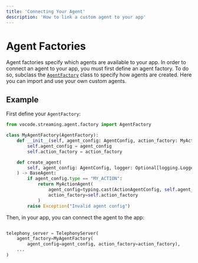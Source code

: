 ```yaml
---
title: 'Connecting Your Agent'
description: 'How to link a custom agent to your app'
---
```


# Agent Factories

Agent factories specify which agents are available to your app. In order to connect an agent to your app, you must first define an agent factory. To do so, subclass the [`AgentFactory`](https://github.com/vocodedev/vocode-python/blob/main/vocode/streaming/agent/factory.py) class to specify how agents are created. Here you can import and use your own custom agents.

## Example

First define your `AgentFactory`:

```python
from vocode.streaming.agent.factory import AgentFactory

class MyAgentFactory(AgentFactory):
    def __init__(self, agent_config: AgentConfig, action_factory: MyActionFactory):
        self.agent_config = agent_config
        self.action_factory = action_factory

    def create_agent(
        self, agent_config: AgentConfig, logger: Optional[logging.Logger] = None
    ) -> BaseAgent:
        if agent_config.type == "MY_ACTION":
            return MyActionAgent(
                agent_config=typing.cast(ActionAgentConfig, self.agent_config),
                action_factory=self.action_factory
            )
        raise Exception("Invalid agent config")
```

Then, in your app, you can connect the agent to the app:

```python

telephony_server = TelephonyServer(
    agent_factory=MyAgentFactory(
        agent_config=agent_config, action_factory=action_factory),
    ...
)
```
